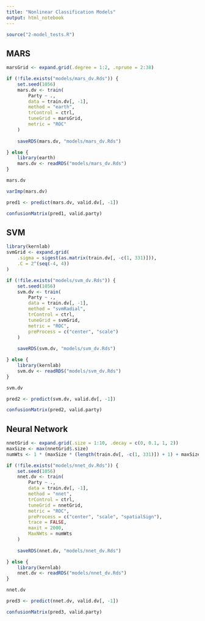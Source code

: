 ```yaml
---
title: "Nonlinear Classification Models"
output: html_notebook
---
```


```r
source("2-model_tests.R")
```

## MARS

```r
marsGrid <- expand.grid(.degree = 1:2, .nprune = 2:38)
```

```r
if (!file.exists("models/mars_dv.Rds")) {
    set.seed(1056)
    mars.dv <- train(
        Party ~ .,
        data = train.dv[, -1],
        method = "earth",
        trControl = ctrl,
        tuneGrid = marsGrid,
        metric = "ROC"
    )
    
    saveRDS(mars.dv, "models/mars_dv.Rds")

} else {
    library(earth)
    mars.dv <- readRDS("models/mars_dv.Rds")
}
```

```r
mars.dv
```

```r
varImp(mars.dv)
```

```r
pred1 <- predict(mars.dv, valid.dv[, -1])
```

```r
confusionMatrix(pred1, valid.party)
```

## SVM

```r
library(kernlab)
svmGrid <- expand.grid(
    .sigma = sigest(as.matrix(train.dv[, -c(1, 331)])), 
    .C = 2^(seq(-4, 4))
)
```

```r
if (!file.exists("models/svm_dv.Rds")) {
    set.seed(1056)
    svm.dv <- train(
        Party ~ .,
        data = train.dv[, -1],
        method = "svmRadial",
        trControl = ctrl,
        tuneGrid = svmGrid,
        metric = "ROC",
        preProcess = c("center", "scale")
    )
    
    saveRDS(svm.dv, "models/svm_dv.Rds")

} else {
    library(kernlab)
    svm.dv <- readRDS("models/svm_dv.Rds")
}
```

```r
svm.dv
```

```r
pred2 <- predict(svm.dv, valid.dv[, -1])
```

```r
confusionMatrix(pred2, valid.party)
```

## Neural Network

```r
nnetGrid <- expand.grid(.size = 1:10, .decay = c(0, 0.1, 1, 2))
maxSize <- max(nnetGrid$.size)
numWts <- 1 * (maxSize * (length(train.dv[, -c(1, 331)]) + 1) + maxSize + 1)
```

```r
if (!file.exists("models/nnet_dv.Rds")) {
    set.seed(1056)
    nnet.dv <- train(
        Party ~ .,
        data = train.dv[, -1],
        method = "nnet",
        trControl = ctrl,
        tuneGrid = nnetGrid,
        metric = "ROC",
        preProcess = c("center", "scale", "spatialSign"),
        trace = FALSE,
        maxit = 2000,
        MaxNWts = numWts
    )
    
    saveRDS(nnet.dv, "models/nnet_dv.Rds")

} else {
    library(kernlab)
    nnet.dv <- readRDS("models/nnet_dv.Rds")
}
```

```r
nnet.dv
```

```r
pred3 <- predict(nnet.dv, valid.dv[, -1])
```

```r
confusionMatrix(pred3, valid.party)
```
